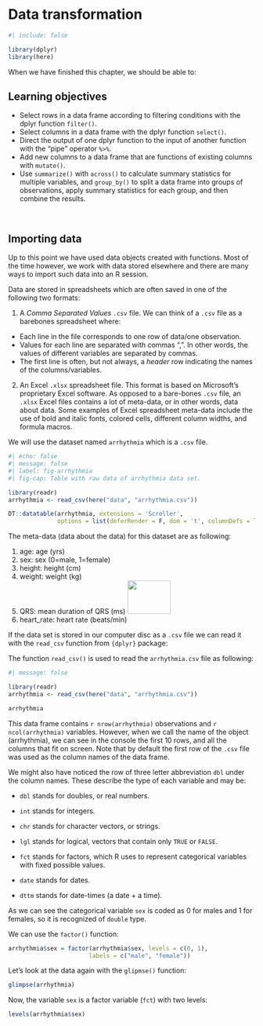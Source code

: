 # Data transformation  {#sec-transformation}


```r
#| include: false

library(dplyr)
library(here)
```

When we have finished this chapter, we should be able to:

::: {.callout-caution icon="false"}
## Learning objectives

- Select rows in a data frame according to filtering conditions with the dplyr function `filter()`.
- Select columns in a data frame with the dplyr function `select()`.
- Direct the output of one dplyr function to the input of another function with the "pipe" operator `%>%`.
- Add new columns to a data frame that are functions of existing columns with `mutate()`.
- Use `summarize()` with `across()` to calculate summary statistics for multiple variables, and `group_by()` to split a data frame into groups of observations, apply summary statistics for each group, and then combine the results.
:::

 



## Importing data  

Up to this point we have used data objects created with functions. Most of the time however, we work with data stored elsewhere and there are many ways to import such data into an R session. 

Data are stored in spreadsheets which are often saved in one of the following two formats:  

1. A *Comma Separated Values* `.csv` file.  We can think of a `.csv` file as a barebones spreadsheet where:

* Each line in the file corresponds to one row of data/one observation.
* Values for each line are separated with commas ",". In other words, the values of different variables are separated by commas.
* The first line is often, but not always, a *header* row indicating the names of the columns/variables.

2. An Excel `.xlsx` spreadsheet file. This format is based on Microsoft's proprietary Excel software. As opposed to a bare-bones `.csv` file, an `.xlsx` Excel files contains a lot of meta-data, or in other words, data about data. Some examples of Excel spreadsheet meta-data include the use of bold and italic fonts, colored cells, different column widths, and formula macros.


We will use the dataset named `arrhythmia` which is a `.csv` file. 


```r
#| echo: false
#| message: false
#| label: fig-arrhythmia
#| fig-cap: Table with raw data of arrhythmia data set.

library(readr)
arrhythmia <- read_csv(here("data", "arrhythmia.csv"))

DT::datatable(arrhythmia, extensions = 'Scroller', 
              options = list(deferRender = F, dom = 't', columnDefs = list(list(className = 'dt-center', targets = 1:6)), scrollY = 452, scroller = TRUE, scrollX = T, pageLength = 10))

```


The meta-data (data about the data) for this dataset are as following:

1.  age: age (yrs)
2.  sex: sex (0=male, 1=female)
3.  height: height (cm)
4.  weight: weight (kg)
5.  QRS: mean duration of QRS (ms) ![](images/QRS_normal.png){width="88" height="68"}
6.  heart_rate: heart rate (beats/min)


If the data set is stored in our computer disc as a `.csv` file we can read it with the `read_csv` function from `{dplyr}` package:

The function `read_csv()` is used to read the `arrhythmia.csv` file as following: 

```r
#| message: false

library(readr)
arrhythmia <- read_csv(here("data", "arrhythmia.csv"))

arrhythmia
```

This data frame contains `r nrow(arrhythmia)` observations and `r ncol(arrhythmia)` variables. However, when we call the name of the object (arrhythmia), we can see in the console the first 10 rows, and all the columns that fit on screen.
Note that by default the first row of the `.csv` file was used as the column names of the data frame.

We might also have noticed the row of three letter abbreviation `dbl` under the column names. These describe the type of each variable and may be:

- `dbl` stands for doubles, or real numbers.

- `int` stands for integers.

- `chr` stands for character vectors, or strings.

- `lgl` stands for logical, vectors that contain only `TRUE` or `FALSE`.

- `fct` stands for factors, which R uses to represent categorical variables with fixed possible values.

- `date` stands for dates.

- `dttm` stands for date-times (a date + a time).

As we can see the categorical variable `sex` is coded as 0 for males and 1 for females, so it is recognized of `double` type.

We can use the `factor()` function:  

```r
arrhythmia$sex = factor(arrhythmia$sex, levels = c(0, 1), 
                       labels = c("male", "female"))
```


Let's look at the data again with the `glipmse()` function:

```r
glimpse(arrhythmia)
```


Now, the variable `sex` is a factor variable (`fct`) with two levels:

```r
levels(arrhythmia$sex)
```
